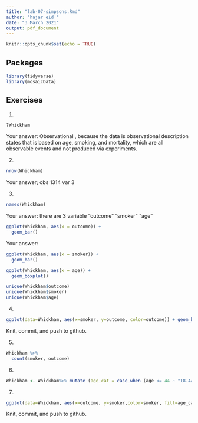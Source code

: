 ```yaml
---
title: "lab-07-simpsons.Rmd"
author: "hajar eid "
date: "3 March 2021"
output: pdf_document
---
```


```r
knitr::opts_chunk$set(echo = TRUE)
```

## Packages

```r
library(tidyverse) 
library(mosaicData)
```


## Exercises


1.  
```r
?Whickham
```
    
Your answer:
Observational , because the data is observational  description states that is based on age, smoking, and mortality, which are all observable events and not produced via experiments.

2.  
```r
nrow(Whickham)
```

Your answer;
obs 1314 var 3

3.  

```r
names(Whickham)
```

Your answer: there are 3 variable  "outcome" "smoker" "age"

```r
ggplot(Whickham, aes(x = outcome)) +
  geom_bar()
```

Your answer: 

```r
ggplot(Whickham, aes(x = smoker)) +
  geom_bar()
```


```r
ggplot(Whickham, aes(x = age)) +
  geom_boxplot()
```

```r
unique(Whickham$outcome)
unique(Whickham$smoker)
unique(Whickham$age)
```


4. 

```r
ggplot(data=Whickham, aes(x=smoker, y=outcome, color=outcome)) + geom_bar(stat="identity")
```

Knit, commit, and push to github.

5. 

```r
Whickham %>%
  count(smoker, outcome)
```

6.

```r
Whickham <- Whickham%>% mutate (age_cat = case_when (age <= 44 ~ "18-44", age > 44. & age <= 64 ~ "45-64", age > 64 ~ "65+"))
```

7. 

```r
ggplot(data=Whickham, aes(x=outcome, y=smoker,color=smoker, fill=age_cat)) + geom_bar(stat="identity") +facet_wrap(~age_cat)
```

Knit, commit, and push to github.